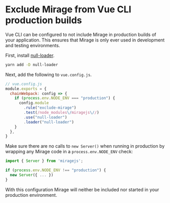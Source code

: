 # Exclude Mirage from Vue CLI production builds

Vue CLI can be configured to not include Mirage in production builds of your application. This ensures that Mirage is only ever used in development and testing environments.

First, install [null-loader](https://github.com/webpack-contrib/null-loader).

```bash
yarn add -D null-loader
```

Next, add the following to `vue.config.js`.

```js
// vue.config.js
module.exports = {
  chainWebpack: config => {
    if (process.env.NODE_ENV === "production") {
      config.module
        .rule("exclude-mirage")
        .test(/node_modules\/miragejs\//)
        .use("null-loader")
        .loader("null-loader")
    }
  },
}
```

Make sure there are no calls to `new Server()` when running in production by wrapping any Mirage code in a `process.env.NODE_ENV` check:

```js
import { Server } from 'miragejs';

if (process.env.NODE_ENV !== "production") {
  new Server({ ... })
}
```

With this configuration Mirage will neither be included nor started in your production environment.
